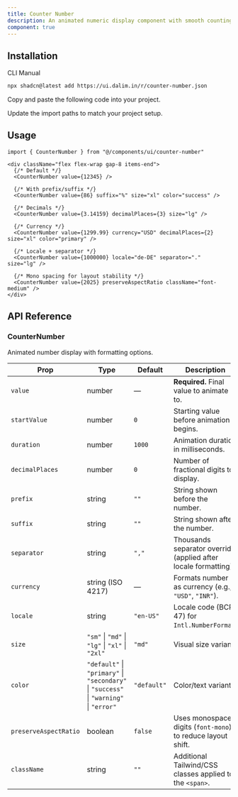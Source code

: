 ```yaml
---
title: Counter Number
description: An animated numeric display component with smooth counting, formatting, sizes, and semantic color variants.
component: true
---
```


<ComponentPreview
  name="counter-number-default"
  className="[&_.preview>[data-orientation=vertical]]:sm:max-w-[90%] **:[.preview]:min-h-[200px]"
  description="Basic animated count-up with default formatting."
  align="start"
/>


<ComponentPreview
  name="counter-number-percentage"
  className="[&_.preview>[data-orientation=vertical]]:sm:max-w-[90%] **:[.preview]:min-h-[500px]"
  description="A customizable animated canvas background."
  align="start"
/>

<ComponentPreview
  name="counter-number-currency"
  className="[&_.preview>[data-orientation=vertical]]:sm:max-w-[90%] **:[.preview]:min-h-[500px]"
  description="A customizable animated canvas background."
  align="start"
/>

<ComponentPreview
  name="counter-number-decimal"
  className="[&_.preview>[data-orientation=vertical]]:sm:max-w-[90%] **:[.preview]:min-h-[500px]"
  description="A customizable animated canvas background."
  align="start"
/>

<ComponentPreview
  name="counter-number-prefix"
  className="[&_.preview>[data-orientation=vertical]]:sm:max-w-[90%] **:[.preview]:min-h-[500px]"
  description="A customizable animated canvas background."
  align="start"
/>

<ComponentPreview
  name="counter-number-seperator"
  className="[&_.preview>[data-orientation=vertical]]:sm:max-w-[90%] **:[.preview]:min-h-[500px]"
  description="A customizable animated canvas background."
  align="start"
/>

<ComponentPreview
  name="counter-number-custom"
  className="[&_.preview>[data-orientation=vertical]]:sm:max-w-[90%] **:[.preview]:min-h-[260px]"
  description="Variants: currency, decimals, sizes, and colors."
  align="start"
/>

## Installation

<CodeTabs>

<TabsList>
  <TabsTrigger value="cli">CLI</TabsTrigger>
  <TabsTrigger value="manual">Manual</TabsTrigger>
</TabsList>

<TabsContent value="cli">

```bash
npx shadcn@latest add https://ui.dalim.in/r/counter-number.json
```
</TabsContent> <TabsContent value="manual"> <Steps>

<Step>Copy and paste the following code into your project.</Step>

<ComponentSource name="counter-number" title="components/ui/counter-number.tsx" />

<Step>Update the import paths to match your project setup.</Step>

</Steps> </TabsContent> </CodeTabs>

## Usage

```tsx  
import { CounterNumber } from "@/components/ui/counter-number"
```

```tsx showLineNumbers
<div className="flex flex-wrap gap-8 items-end">
  {/* Default */}
  <CounterNumber value={12345} />

  {/* With prefix/suffix */}
  <CounterNumber value={86} suffix="%" size="xl" color="success" />

  {/* Decimals */}
  <CounterNumber value={3.14159} decimalPlaces={3} size="lg" />

  {/* Currency */}
  <CounterNumber value={1299.99} currency="USD" decimalPlaces={2} size="xl" color="primary" />

  {/* Locale + separator */}
  <CounterNumber value={1000000} locale="de-DE" separator="." size="lg" />

  {/* Mono spacing for layout stability */}
  <CounterNumber value={2025} preserveAspectRatio className="font-medium" />
</div>
```

## API Reference

### CounterNumber

Animated number display with formatting options.

| Prop                  | Type                                                                 | Default   | Description |
|-----------------------|----------------------------------------------------------------------|-----------|-------------|
| `value`               | number                                                              | —         | **Required.** Final value to animate to. |
| `startValue`          | number                                                              | `0`       | Starting value before animation begins. |
| `duration`            | number                                                              | `1000`    | Animation duration in milliseconds. |
| `decimalPlaces`       | number                                                              | `0`       | Number of fractional digits to display. |
| `prefix`              | string                                                              | `""`      | String shown before the number. |
| `suffix`              | string                                                              | `""`      | String shown after the number. |
| `separator`           | string                                                              | `","`     | Thousands separator override (applied after locale formatting). |
| `currency`            | string (ISO 4217)                                                   | —         | Formats number as currency (e.g., `"USD"`, `"INR"`). |
| `locale`              | string                                                              | `"en-US"` | Locale code (BCP 47) for `Intl.NumberFormat`. |
| `size`                | `"sm"` \| `"md"` \| `"lg"` \| `"xl"` \| `"2xl"`                    | `"md"`    | Visual size variant. |
| `color`               | `"default"` \| `"primary"` \| `"secondary"` \| `"success"` \| `"warning"` \| `"error"` | `"default"` | Color/text variant. |
| `preserveAspectRatio` | boolean                                                             | `false`   | Uses monospaced digits (`font-mono`) to reduce layout shift. |
| `className`           | string                                                              | `""`      | Additional Tailwind/CSS classes applied to the `<span>`. |
